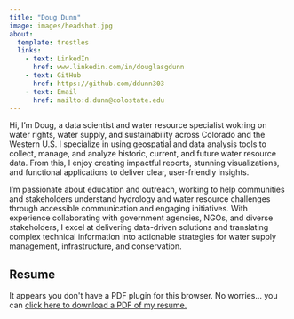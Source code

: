 ```yaml
---
title: "Doug Dunn"
image: images/headshot.jpg
about: 
  template: trestles
  links: 
    - text: LinkedIn
      href: www.linkedin.com/in/douglasgdunn
    - text: GitHub
      href: https://github.com/ddunn303
    - text: Email
      href: mailto:d.dunn@colostate.edu
---
```


Hi, I'm Doug, a data scientist and water resource specialist wokring on water rights, water supply, and sustainability across Colorado and the Western U.S. I specialize in using geospatial and data analysis tools to collect, manage, and analyze historic, current, and future water resource data. From this, I enjoy creating impactful reports, stunning visualizations, and functional applications to deliver clear, user-friendly insights.

I’m passionate about education and outreach, working to help communities and stakeholders understand hydrology and water resource challenges through accessible communication and engaging initiatives. With experience collaborating with government agencies, NGOs, and diverse stakeholders, I excel at delivering data-driven solutions and translating complex technical information into actionable strategies for water supply management, infrastructure, and conservation.

## Resume

```{=html} 
<object data="data/resume.pdf" type="application/pdf" width="100%" height="100%" style="min-height:100vh;"> 
<p>It appears you don't have a PDF plugin for this browser.
No worries... you can <a href="resume.pdf">click here to download a PDF of my resume.</a></p> 
</object>
```
